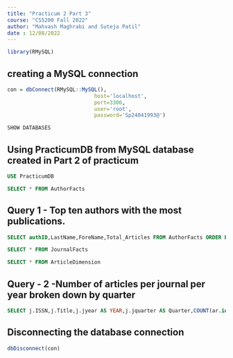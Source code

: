 ```yaml
---
title: "Practicum 2 Part 3"
course: "CS5200 Fall 2022"
author: "Mahvash Maghrabi and Suteja Patil"
date : 12/08/2022
---
```


```r
library(RMySQL)
```

## creating a MySQL connection
```r
con = dbConnect(RMySQL::MySQL(),
                            host='localhost',
                            port=3306,
                            user='root',
                            password='Sp24041993@')
```

```sql
SHOW DATABASES
```
## Using PracticumDB from MySQL database created  in Part 2 of practicum
```sql
USE PracticumDB

```


```sql
SELECT * FROM AuthorFacts
```
## Query 1 - Top ten authors with the most publications.

```sql
SELECT authID,LastName,ForeName,Total_Articles FROM AuthorFacts ORDER BY Total_Articles DESC LIMIT 10
```



```sql
SELECT * FROM JournalFacts
```
```sql
SELECT * FROM ArticleDimension
```

## Query - 2 -Number of articles per journal per year broken down by quarter

```sql
SELECT j.ISSN,j.Title,j.jyear AS YEAR,j.jquarter AS Quarter,COUNT(ar.id) AS Total_Articles FROM ArticleDimension ar,JournalFacts j WHERE ar.ISSN=j.ISSN GROUP BY j.ISSN,j.Title,j.jyear,j.jquarter ORDER BY j.jyear,j.jquarter ASC

```
## Disconnecting the database connection

```r
dbDisconnect(con)
```

